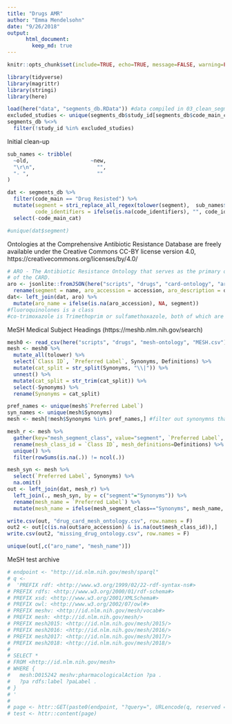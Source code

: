 ```yaml
---
title: "Drugs AMR"
author: "Emma Mendelsohn"
date: "9/26/2018"
output:
      html_document:
        keep_md: true
---
```

```r
knitr::opts_chunk$set(include=TRUE, echo=TRUE, message=FALSE, warning=FALSE)
```

```r
library(tidyverse)
library(magrittr)
library(stringi)
library(here)

load(here("data", "segments_db.RData")) #data compiled in 03_clean_segments.r
excluded_studies <- unique(segments_db$study_id[segments_db$code_main_cat=="Exclusion"])
segments_db %<>%
  filter(!study_id %in% excluded_studies) 

```
Initial clean-up
```r

sub_names <- tribble( 
  ~old,                    ~new,
  "\r\n",                    "",
  "- ",                      ""
)

dat <- segments_db %>%
  filter(code_main == "Drug Resisted") %>%
  mutate(segment = stri_replace_all_regex(tolower(segment),  sub_names$old, sub_names$new, vectorize_all = FALSE),
         code_identifiers = ifelse(is.na(code_identifiers), "", code_identifiers)) %>%
  select(-code_main_cat)

#unique(dat$segment)
```

Ontologies at the Comprehensive Antibiotic Resistance Database are freely available under
the Creative Commons CC-BY license version 4.0, https://creativecommons.org/licenses/by/4.0/
```r
# ARO - The Antibiotic Resistance Ontology that serves as the primary organizing principle 
# of the CARD.
aro <- jsonlite::fromJSON(here("scripts", "drugs", "card-ontology", "aro.json")) %>%
  rename(segment = name, aro_accession = accession, aro_description = description)
dat<- left_join(dat, aro) %>%
  mutate(aro_name = ifelse(is.na(aro_accession), NA, segment))
#fluoroquinolones is a class
#co-trimoxazole is Trimethoprim or sulfamethoxazole, both of which are in db
```
MeSH Medical Subject Headings (https://meshb.nlm.nih.gov/search)
```r
mesh0 <- read_csv(here("scripts", "drugs", "mesh-ontology", "MESH.csv")) #downloaded from bioportal
mesh <- mesh0 %>%
  mutate_all(tolower) %>%
  select(`Class ID`, `Preferred Label`, Synonyms, Definitions) %>%
  mutate(cat_split = str_split(Synonyms, "\\|")) %>%
  unnest() %>%
  mutate(cat_split = str_trim(cat_split)) %>%
  select(-Synonyms) %>%
  rename(Synonyms = cat_split)

pref_names <- unique(mesh$`Preferred Label`)
syn_names <- unique(mesh$Synonyms)
mesh <- mesh[!mesh$Synonyms %in% pref_names,] #filter out synonymns that are also primary names

mesh_r <- mesh %>%
  gather(key="mesh_segment_class", value="segment", `Preferred Label`, Synonyms, -`Class ID`, -Definitions) %>%
  rename(mesh_class_id = `Class ID`, mesh_definitions=Definitions) %>%
  unique() %>%
  filter(rowSums(is.na(.)) != ncol(.))

mesh_syn <- mesh %>%
  select(`Preferred Label`, Synonyms) %>%
  na.omit()  
out <- left_join(dat, mesh_r) %>%
  left_join(., mesh_syn, by = c("segment"="Synonyms")) %>%
  rename(mesh_name = `Preferred Label`) %>%
  mutate(mesh_name = ifelse(mesh_segment_class=="Synonyms", mesh_name, segment))

write.csv(out, "drug_card_mesh_ontology.csv", row.names = F)
out2 <- out[c(is.na(out$aro_accession) & is.na(out$mesh_class_id)),]
write.csv(out2, "missing_drug_ontology.csv", row.names = F)

unique(out[,c("aro_name", "mesh_name")])
```
MeSH test archive
```r
# endpoint <- "http://id.nlm.nih.gov/mesh/sparql"
# q <-
#  'PREFIX rdf: <http://www.w3.org/1999/02/22-rdf-syntax-ns#>
# PREFIX rdfs: <http://www.w3.org/2000/01/rdf-schema#>
# PREFIX xsd: <http://www.w3.org/2001/XMLSchema#>
# PREFIX owl: <http://www.w3.org/2002/07/owl#>
# PREFIX meshv: <http://id.nlm.nih.gov/mesh/vocab#>
# PREFIX mesh: <http://id.nlm.nih.gov/mesh/>
# PREFIX mesh2015: <http://id.nlm.nih.gov/mesh/2015/>
# PREFIX mesh2016: <http://id.nlm.nih.gov/mesh/2016/>
# PREFIX mesh2017: <http://id.nlm.nih.gov/mesh/2017/>
# PREFIX mesh2018: <http://id.nlm.nih.gov/mesh/2018/>
# 
# SELECT * 
# FROM <http://id.nlm.nih.gov/mesh>
# WHERE {
#   mesh:D015242 meshv:pharmacologicalAction ?pa .
#   ?pa rdfs:label ?paLabel .
# }
# '
# 
# page <- httr::GET(paste0(endpoint, "?query=", URLencode(q, reserved = TRUE), "&format=CSV"))
# test <- httr::content(page)
```
